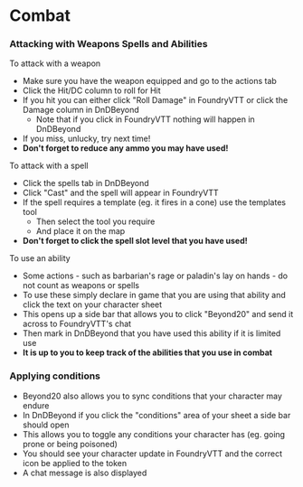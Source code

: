 

<Meta title="Foundry VTT/Combat" />

# Combat

### Attacking with Weapons Spells and Abilities

To attack with a weapon
 - Make sure you have the weapon equipped and go to the actions tab
 - Click the Hit/DC column to roll for Hit
 - If you hit you can either click "Roll Damage" in FoundryVTT or click the Damage column in DnDBeyond
    - Note that if you click in FoundryVTT nothing will happen in DnDBeyond
 - If you miss, unlucky, try next time!
 - **Don't forget to reduce any ammo you may have used!**

To attack with a spell
 - Click the spells tab in DnDBeyond
 - Click "Cast" and the spell will appear in FoundryVTT
 - If the spell requires a template (eg. it fires in a cone) use the templates tool
    - Then select the tool you require
    - And place it on the map
 - **Don't forget to click the spell slot level that you have used!**

To use an ability

 - Some actions - such as barbarian's rage or paladin's lay on hands - do not count as weapons or spells
 - To use these simply declare in game that you are using that ability and click the text on your character sheet
 - This opens up a side bar that allows you to click "Beyond20" and send it across to FoundryVTT's chat
 - Then mark in DnDBeyond that you have used this ability if it is limited use
 - **It is up to you to keep track of the abilities that you use in combat**

### Applying conditions

 - Beyond20 also allows you to sync conditions that your character may endure 
 - In DnDBeyond if you click the "conditions" area of your sheet a side bar should open
 - This allows you to toggle any conditions your character has (eg. going prone or being poisoned)
 - You should see your character update in FoundryVTT and the correct icon be applied to the token
 - A chat message is also displayed
